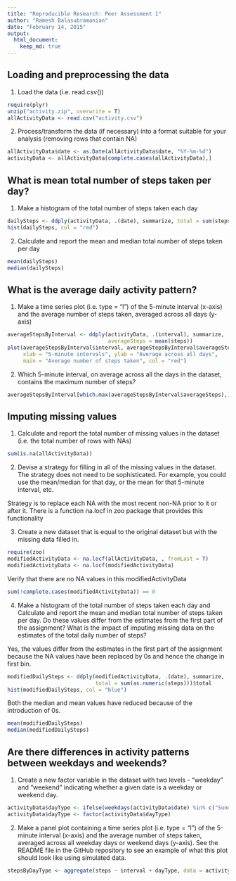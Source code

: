 ```yaml
---
title: "Reproducible Research: Peer Assessment 1"
author: "Ramesh Balasubramanian"
date: "February 14, 2015"
output: 
  html_document:
    keep_md: true
---
```



## Loading and preprocessing the data

1. Load the data (i.e. read.csv())

```r
require(plyr)
unzip("activity.zip", overwrite = T)
allActivityData <- read.csv("activity.csv")
```

2. Process/transform the data (if necessary) into a format suitable for your analysis (removing rows that contain NA)


```r
allActivityData$date <- as.Date(allActivityData$date, "%Y-%m-%d")
activityData <- allActivityData[complete.cases(allActivityData),]
```


## What is mean total number of steps taken per day?

1. Make a histogram of the total number of steps taken each day

```r
dailySteps <- ddply(activityData, .(date), summarize, total = sum(steps))$total
hist(dailySteps, col = "red")
```

2. Calculate and report the mean and median total number of steps taken per day

```r
mean(dailySteps)
median(dailySteps)
```

## What is the average daily activity pattern?

1. Make a time series plot (i.e. type = "l") of the 5-minute interval (x-axis) and the average number of steps taken, averaged across all days (y-axis)

```r
averageStepsByInterval <- ddply(activityData, .(interval), summarize, 
                                averageSteps = mean(steps))
plot(averageStepsByInterval$interval, averageStepsByInterval$averageSteps, type = "l",
     xlab = "5-minute intervals", ylab = "Average across all days", 
     main = "Average number of steps taken", col = "red")
```

2. Which 5-minute interval, on average across all the days in the dataset, contains the maximum number of steps?

```r
averageStepsByInterval[which.max(averageStepsByInterval$averageSteps),]$interval
```

## Imputing missing values

1. Calculate and report the total number of missing values in the dataset (i.e. the total number of rows with NAs)

```r
sum(is.na(allActivityData))
```

2. Devise a strategy for filling in all of the missing values in the dataset. The strategy does not need to be sophisticated. For example, you could use the mean/median for that day, or the mean for that 5-minute interval, etc.

Strategy is to replace each NA with the most recent non-NA prior to it or after it. There is a function na.locf in zoo package that provides this functionality

3. Create a new dataset that is equal to the original dataset but with the missing data filled in.

```r
require(zoo)
modifiedActivityData <- na.locf(allActivityData, , fromLast = T)
modifiedActivityData <- na.locf(modifiedActivityData)
```

Verify that there are no NA values in this modifiedActivityData

```r
sum(!complete.cases(modifiedActivityData)) == 0
```

4. Make a histogram of the total number of steps taken each day and Calculate and report the mean and median total number of steps taken per day. Do these values differ from the estimates from the first part of the assignment? What is the impact of imputing missing data on the estimates of the total daily number of steps?

Yes, the values differ from the estimates in the first part of the assignment because the NA values have been replaced by 0s and hence the change in first bin.

```r
modifiedDailySteps <- ddply(modifiedActivityData, .(date), summarize,
                            total = sum(as.numeric(steps)))$total
hist(modifiedDailySteps, col = "blue")
```

Both the median and mean values have reduced because of the introduction of 0s.

```r
mean(modifiedDailySteps)
median(modifiedDailySteps)
```

## Are there differences in activity patterns between weekdays and weekends?

1. Create a new factor variable in the dataset with two levels - "weekday" and "weekend" indicating whether a given date is a weekday or weekend day.

```r
activityData$dayType <- ifelse(weekdays(activityData$date) %in% c("Sunday", "Saturday"), "Weekend", "Weekday")
activityData$dayType <- factor(activityData$dayType)
```

2. Make a panel plot containing a time series plot (i.e. type = "l") of the 5-minute interval (x-axis) and the average number of steps taken, averaged across all weekday days or weekend days (y-axis). See the README file in the GitHub repository to see an example of what this plot should look like using simulated data.

```r
stepsByDayType <- aggregate(steps ~ interval + dayType, data = activityData, mean)
```
